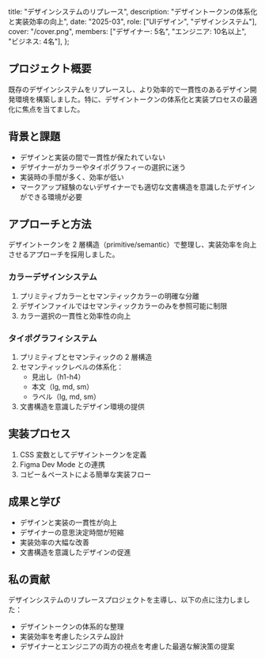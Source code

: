   title: "デザインシステムのリプレース",
  description: "デザイントークンの体系化と実装効率の向上",
  date: "2025-03",
  role: ["UIデザイン", "デザインシステム"],
  cover: "/cover.png",
  members: ["デザイナー: 5名", "エンジニア: 10名以上", "ビジネス: 4名"],
};

## プロジェクト概要

既存のデザインシステムをリプレースし、より効率的で一貫性のあるデザイン開発環境を構築しました。特に、デザイントークンの体系化と実装プロセスの最適化に焦点を当てました。

## 背景と課題

- デザインと実装の間で一貫性が保たれていない
- デザイナーがカラーやタイポグラフィーの選択に迷う
- 実装時の手間が多く、効率が低い
- マークアップ経験のないデザイナーでも適切な文書構造を意識したデザインができる環境が必要

## アプローチと方法

デザイントークンを 2 層構造（primitive/semantic）で整理し、実装効率を向上させるアプローチを採用しました。

### カラーデザインシステム

1. プリミティブカラーとセマンティックカラーの明確な分離
2. デザインファイルではセマンティックカラーのみを参照可能に制限
3. カラー選択の一貫性と効率性の向上

### タイポグラフィシステム

1. プリミティブとセマンティックの 2 層構造
2. セマンティックレベルの体系化：
   - 見出し（h1-h4）
   - 本文（lg, md, sm）
   - ラベル（lg, md, sm）
3. 文書構造を意識したデザイン環境の提供

## 実装プロセス

1. CSS 変数としてデザイントークンを定義
2. Figma Dev Mode との連携
3. コピー＆ペーストによる簡単な実装フロー

## 成果と学び

- デザインと実装の一貫性が向上
- デザイナーの意思決定時間が短縮
- 実装効率の大幅な改善
- 文書構造を意識したデザインの促進

## 私の貢献

デザインシステムのリプレースプロジェクトを主導し、以下の点に注力しました：

- デザイントークンの体系的な整理
- 実装効率を考慮したシステム設計
- デザイナーとエンジニアの両方の視点を考慮した最適な解決策の提案
